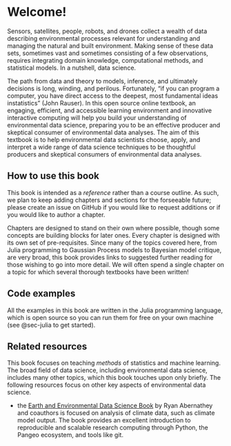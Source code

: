 # Welcome! {.unnumbered}

Sensors, satellites, people, robots, and drones collect a wealth of data describing environmental processes relevant for understanding and managing the natural and built environment.
Making sense of these data sets, sometimes vast and sometimes consisting of a few observations, requires integrating domain knowledge, computational methods, and statistical models. In a nutshell, data science.

The path from data and theory to models, inference, and ultimately decisions is long, winding, and perilous.
Fortunately, "if you can program a computer, you have direct access to the deepest, most fundamental ideas instatistics" (John Rauser).
In this open source online textbook, an engaging, efficient, and accessible learning environment and innovative interactive computing will help you build your understanding of environmental data science, preparing you to be an effective producer and skeptical consumer of environmental data analyses.
The aim of this textbook is to help environmental data scientists choose, apply, and interpret a wide range of data science techniques to be thoughtful producers and skeptical consumers of environmental data analyses.

## How to use this book {.unnumbered}

This book is intended as a *reference* rather than a course outline.
As such, we  plan to keep adding chapters and sections for the forseeable future; please create an issue on GitHub if you would like to request additions or if you would like to author a chapter. 

Chapters are designed to stand on their own where possible, though some concepts are building blocks for later ones.
Every chapter is designed with its own set of pre-requisites.
Since many of the topics covered here, from Julia programming to Gaussian Process models to Bayesian model critique, are very broad, this book provides links to suggested further reading for those wishing to go into more detail.
We will often spend a single chapter on a topic for which several thorough textbooks have been written!

## Code examples {.unnumbered}

All the examples in this book are written in the Julia programming language, which is open source so you can run them for free on your own machine (see @sec-julia to get started).

## Related resources {.unnumbered}

This book focuses on teaching *methods* of statistics and machine learning.
The broad field of data science, including environmental data science, includes many other topics, which this book touches upon only briefly.
The following resources focus on other key aspects of environmental data science.

- the [Earth and Environmental Data Science Book](https://earth-env-data-science.github.io/) by Ryan Abernathey and coauthors is focused on analysis of climate data, such as climate model output. The book provides an excellent introduction to reproducible and scalable research computing through Python, the Pangeo ecosystem, and tools like git.
